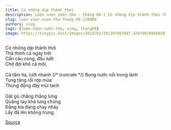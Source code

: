 ```yaml
---
title: Có những dịp thảnh thơi
description: Lượn vượn vườn thơ - tháng 08-1 Có những dịp thảnh thơi Thả thính cả ngày trời
slug: luon-vuon-vuon-tho-thang-08-120904
authors: sieg
tags: [lượn-vượn-vườn-thơ, sieg, thang08]
image: https://tinypic.host/images/2023/02/28/297007047_426790189466101_365890290211120017_n.th.jpg
---
```


Có những dịp thảnh thơi\
Thả thính cả ngày trời\
Cần câu cong, đầu lưỡi\
Chờ đợi khô cả môi,\
\
Cá tăm tia, lướt nhanh
{/* truncate */}
Bọng nước nổi trong lành\
Tung tăng rồi rợp múa\
Thùng động đậy mùi tanh\
\
Gật gù chẳng thẳng lưng\
Quăng tay khá lưng chừng\
Đằng kia đang chạy nhảy\
Lấy đà lên không trung.

[Source](https://www.facebook.com/ape.poem/posts/pfbid0mGdZyQnz7d3ikq2Zqzvwe33jNUxdsv2jTa1vtdth9LipoiQHf2xENdajorjeFT2kl)
